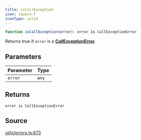 ```yaml
---
title: isCallException
icon: square-f
iconType: solid
---
```


```ts
function isCallException(error): error is CallExceptionError
```

Returns true if `error` is a [**CallExceptionError**](/sdk/content/interfaces/CallExceptionError).

## Parameters

| Parameter | Type |
| :------ | :------ |
| `error` | `any` |

## Returns

`error is CallExceptionError`

## Source

[utils/errors.ts:673](https://github.com/dominant-strategies/quais.js/blob/09cd60f427ec354a4d2a7f44048d42dc45cec47b/src/utils/errors.ts#L673)
